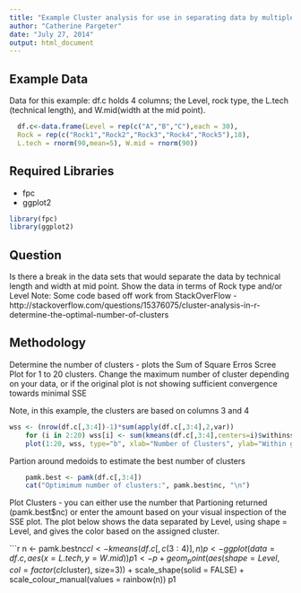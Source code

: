 ```yaml
---
title: "Example Cluster analysis for use in separating data by multiple columns based on natural break in the data"
author: "Catherine Pargeter"
date: "July 27, 2014"
output: html_document
---
```


## Example Data
Data for this example: df.c  holds 4 columns; the Level, rock type, the L.tech (technical length), and W.mid(width at the mid point).  

```r
  df.c<-data.frame(Level = rep(c("A","B","C"),each = 30),
  Rock = rep(c("Rock1","Rock2","Rock3","Rock4","Rock5"),18),
  L.tech = rnorm(90,mean=5), W.mid = rnorm(90))
```

## Required Libraries
- fpc
- ggplot2
```r
library(fpc)
library(ggplot2)
```


## Question
Is there a break in the data sets that would separate the data by technical length and width at mid point.  Show the data in terms of Rock type and/or Level
Note:  Some code based off work from StackOverFlow - http://stackoverflow.com/questions/15376075/cluster-analysis-in-r-determine-the-optimal-number-of-clusters

## Methodology
Determine the number of clusters - plots the Sum of Square Erros Scree Plot for 1 to 20 clusters.  Change the maximum number of cluster depending on your data, or if the original plot is not showing sufficient convergence towards minimal SSE

Note, in this example, the clusters are based on columns 3 and 4
```r
wss <- (nrow(df.c[,3:4])-1)*sum(apply(df.c[,3:4],2,var))
    for (i in 2:20) wss[i] <- sum(kmeans(df.c[,3:4],centers=i)$withinss)
    plot(1:20, wss, type="b", xlab="Number of Clusters", ylab="Within groups sum of squares")
```

Partion around medoids to estimate the best number of clusters
```r
    pamk.best <- pamk(df.c[,3:4])
    cat("Optimimum number of clusters:", pamk.best$nc, "\n")
```

Plot Clusters - you can either use the number that Partioning returned (pamk.best$nc) or enter the amount based on your visual inspection of the SSE plot.  The plot below shows the data separated by Level, using shape = Level, and gives the color based on the assigned cluster.

```r
  n <- pamk.best$nc
  cl <- kmeans(df.c[,c(3:4)], n)
    p<- ggplot(data = df.c,aes(x = L.tech, y= W.mid))         
    p1<- p+ geom_point(aes(shape = Level, col= factor(cl$cluster), size=3)) + 
        scale_shape(solid = FALSE) +
        scale_colour_manual(values = rainbow(n))
    p1